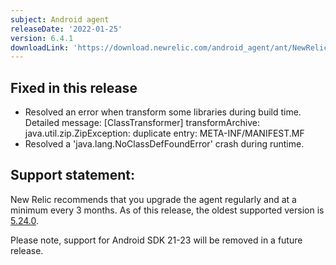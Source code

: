 ```yaml
---
subject: Android agent
releaseDate: '2022-01-25'
version: 6.4.1
downloadLink: 'https://download.newrelic.com/android_agent/ant/NewRelic_Android_Agent_6.4.1.zip'
---
```



## Fixed in this release
* Resolved an error when transform some libraries during build time.
  Detailed message: [ClassTransformer] transformArchive: java.util.zip.ZipException: duplicate entry: META-INF/MANIFEST.MF
* Resolved a 'java.lang.NoClassDefFoundError' crash during runtime.


## Support statement:
New Relic recommends that you upgrade the agent regularly and at a minimum every 3 months. As of this release, the oldest supported version is [5.24.0](https://docs.newrelic.com/docs/release-notes/mobile-release-notes/android-release-notes/android-5240).

<Callout variant="important">
Please note, support for Android SDK 21-23 will be removed in a future release.
</Callout>